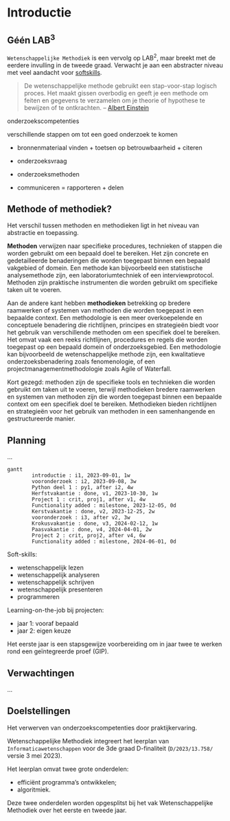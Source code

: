 # Introductie {.unnumbered}

## Géén LAB$^3$

`Wetenschappelijke Methodiek` is een vervolg op LAB$^2$, maar breekt met de eerdere invulling in de tweede graad. 
Verwacht je aan een abstracter niveau met veel aandacht voor [softskills](https://nl.wikipedia.org/wiki/Softskills). 

> De wetenschappelijke methode gebruikt een stap-voor-stap logisch proces. 
> Het maakt gissen overbodig en geeft je een methode om feiten en gegevens te verzamelen 
> om je theorie of hypothese te bewijzen of te ontkrachten.
> -- [Albert Einstein](https://nl.wikipedia.org/wiki/Albert_Einstein)

onderzoekscompetenties

verschillende stappen om tot een goed onderzoek te komen

- bronnenmateriaal vinden + toetsen op betrouwbaarheid + citeren

- onderzoeksvraag

- onderzoeksmethoden

- communiceren = rapporteren + delen


## Methode of methodiek?

Het verschil tussen methoden en methodieken ligt in het niveau van abstractie en toepassing.

**Methoden** verwijzen naar specifieke procedures, technieken of stappen die worden gebruikt om een bepaald doel te bereiken. Het zijn concrete en gedetailleerde benaderingen die worden toegepast binnen een bepaald vakgebied of domein. Een methode kan bijvoorbeeld een statistische analysemethode zijn, een laboratoriumtechniek of een interviewprotocol. Methoden zijn praktische instrumenten die worden gebruikt om specifieke taken uit te voeren.

Aan de andere kant hebben **methodieken** betrekking op bredere raamwerken of systemen van methoden die worden toegepast in een bepaalde context. Een methodologie is een meer overkoepelende en conceptuele benadering die richtlijnen, principes en strategieën biedt voor het gebruik van verschillende methoden om een specifiek doel te bereiken. Het omvat vaak een reeks richtlijnen, procedures en regels die worden toegepast op een bepaald domein of onderzoeksgebied. Een methodologie kan bijvoorbeeld de wetenschappelijke methode zijn, een kwalitatieve onderzoeksbenadering zoals fenomenologie, of een projectmanagementmethodologie zoals Agile of Waterfall.

Kort gezegd: methoden zijn de specifieke tools en technieken die worden gebruikt om taken uit te voeren, terwijl methodieken bredere raamwerken en systemen van methoden zijn die worden toegepast binnen een bepaalde context om een specifiek doel te bereiken. Methodieken bieden richtlijnen en strategieën voor het gebruik van methoden in een samenhangende en gestructureerde manier.


## Planning

...


::: {#fig-planning fig-cap="Planning jaar 1" fig-align="center"}
```mermaid
gantt
        introductie : i1, 2023-09-01, 1w
        vooronderzoek : i2, 2023-09-08, 3w
        Python deel 1 : py1, after i2, 4w
        Herfstvakantie : done, v1, 2023-10-30, 1w
        Project 1 : crit, proj1, after v1, 4w
        Functionality added : milestone, 2023-12-05, 0d
        Kerstvakantie : done, v2, 2023-12-25, 2w
        vooronderzoek : i3, after v2, 3w
        Krokusvakantie : done, v3, 2024-02-12, 1w
        Paasvakantie : done, v4, 2024-04-01, 2w
        Project 2 : crit, proj2, after v4, 6w
        Functionality added : milestone, 2024-06-01, 0d
```
:::

Soft-skills:

 - wetenschappelijk lezen
 - wetenschappelijk analyseren
 - wetenschappelijk schrijven
 - wetenschappelijk presenteren
 - programmeren

Learning-on-the-job bij projecten:

 - jaar 1: vooraf bepaald
 - jaar 2: eigen keuze

Het eerste jaar is een stapsgewijze voorbereiding om in jaar twee te werken rond een geïntegreerde proef (GIP).


## Verwachtingen

...


## Doelstellingen

Het verwerven van onderzoekscompetenties door praktijkervaring.

::: {.callout-note title="Informaticawetenschappen"}
Wetenschappelijke Methodiek integreert het leerplan van `Informaticawetenschappen` voor de 3de graad D-finaliteit (`D/2023/13.758/` versie 3 mei 2023).
:::

Het leerplan omvat twee grote onderdelen:

  * efficiënt programma’s ontwikkelen;
  * algoritmiek.

Deze twee onderdelen worden opgesplitst bij het vak Wetenschappelijke Methodiek over het eerste en tweede jaar.
